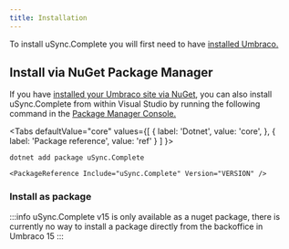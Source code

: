 ```yaml
---
title: Installation
---
```


To install uSync.Complete you will first need to have [installed Umbraco.](https://our.umbraco.com/documentation/Fundamentals/Setup/Install/)


## Install via NuGet Package Manager 
If you have [installed your Umbraco site via NuGet](https://our.umbraco.com/documentation/Fundamentals/Setup/Install/install-umbraco-with-nuget), you can also install uSync.Complete from within Visual Studio by running the following command in the [Package Manager Console.](https://docs.microsoft.com/en-us/nuget/consume-packages/install-use-packages-powershell)



<Tabs
  defaultValue="core"
  values={[
    { label: 'Dotnet', value: 'core', },
    { label: 'Package reference', value: 'ref' }
  ]
}>
<TabItem value="core">

```cli
dotnet add package uSync.Complete
```

</TabItem>
<TabItem value="ref">

```cli
<PackageReference Include="uSync.Complete" Version="VERSION" />
```

</TabItem>
</Tabs>

### Install as package
:::info
uSync.Complete v15 is only available as a nuget package, there is currently no way to install a package directly from the backoffice in Umbraco 15
:::
